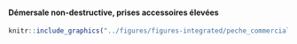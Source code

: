 #### Démersale non-destructive, prises accessoires élevées {-}


<!-- -------------------------------------------------- -->
<!-- **Figure** : -->

<!-- <figure>
  <img src="../figures/figures-integrated/peche_commerciale-DNH.png">
  <figcaption>Fig.1 - Trulli, Puglia, Italy.</figcaption>
</figure> -->

```r
knitr::include_graphics("../figures/figures-integrated/peche_commerciale-DNH.png")
```

<br>
